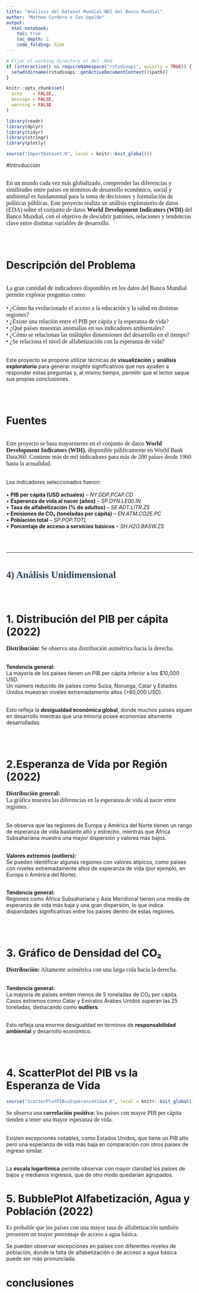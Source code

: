 ```yaml
---
title: "Análisis del Dataset Mundial WDI del Banco Mundial"
author: "Mathew Cordero e Ian Ugalde"
output: 
  html_notebook:
    toc: true
    toc_depth: 2
    code_folding: hide
---
```


```r
# Fijar el working directory al del .Rmd
if (interactive() && requireNamespace("rstudioapi", quietly = TRUE)) {
  setwd(dirname(rstudioapi::getActiveDocumentContext()$path))
}

knitr::opts_chunk$set(
  echo    = FALSE,
  message = FALSE,
  warning = FALSE
)

library(readr)
library(dplyr)
library(tidyr)
library(stringr)
library(plotly)
```


```r
source("ImportDataset.R", local = knitr::knit_global())
```

<!-- Título principal -->
#Introducción

<br><span style="font-family:'Times New Roman'; font-size:16px;">
En un mundo cada vez más globalizado, comprender las diferencias y similitudes entre países en términos de desarrollo económico, social y ambiental es fundamental para la toma de decisiones y formulación de políticas públicas. Este proyecto realiza un análisis exploratorio de datos (EDA) sobre el conjunto de datos <b>World Development Indicators (WDI)</b> del Banco Mundial, con el objetivo de descubrir patrones, relaciones y tendencias clave entre distintas variables de desarrollo.
</span>

<br><br>

# Descripción del Problema

<br><span style="font-family:'Times New Roman'; font-size:16px;">
La gran cantidad de indicadores disponibles en los datos del Banco Mundial permite explorar preguntas como:<br><br>
&bull; ¿Cómo ha evolucionado el acceso a la educación y la salud en distintas regiones?<br>
&bull; ¿Existe una relación entre el PIB per cápita y la esperanza de vida?<br>
&bull; ¿Qué países muestran anomalías en sus indicadores ambientales?<br>
&bull; ¿Cómo se relacionan las múltiples dimensiones del desarrollo en el tiempo?<br>
&bull; ¿Se relaciona el nivel de alfabetización con la esperanza de vida?<br><br>

Este proyecto se propone utilizar técnicas de <b>visualización</b> y <b>análisis exploratorio</b> para generar <i>insights</i> significativos que nos ayuden a responder estas preguntas y, al mismo tiempo, permitir que el lector saque sus propias conclusiones.
</span>

<br><br>

# Fuentes
<br><span style="font-family:'Times New Roman'; font-size:16px;">
Este proyecto se basa mayormente en el conjunto de datos <b>World Development Indicators (WDI)</b>, disponible públicamente en World Bank Data360. Contiene más de mil indicadores para más de 200 países desde 1960 hasta la actualidad.<br><br>

Los indicadores seleccionados fueron:<br><br>
&bull; <b>PIB per cápita (USD actuales)</b> – <i>NY.GDP.PCAP.CD</i><br>
&bull; <b>Esperanza de vida al nacer (años)</b> – <i>SP.DYN.LE00.IN</i><br>
&bull; <b>Tasa de alfabetización (% de adultos)</b> – <i>SE.ADT.LITR.ZS</i><br>
&bull; <b>Emisiones de CO₂ (toneladas per cápita)</b> – <i>EN.ATM.CO2E.PC</i><br>
&bull; <b>Población total</b> – <i>SP.POP.TOTL</i><br>
&bull; <b>Porcentaje de acceso a servicios básicos</b> – <i>SH.H2O.BASW.ZS</i>
</span>

<br><br><hr><br>

<span style="color:#2c3e50; font-size:26px; font-family:'Times New Roman';"><b>4) Análisis Unidimensional</b></span>

<br><br>

# 1. Distribución del PIB per cápita (2022)


<span style="font-family:'Times New Roman'; font-size:16px;">
<b>Distribución:</b> Se observa una distribución asimétrica hacia la derecha.<br><br>

<b>Tendencia general:</b><br>
La mayoría de los países tienen un PIB per cápita inferior a los $10,000 USD.<br>
Un número reducido de países como Suiza, Noruega, Catar y Estados Unidos muestran niveles extremadamente altos (>60,000 USD).<br><br>

Esto refleja la <b>desigualdad económica global</b>, donde muchos países siguen en desarrollo mientras que una minoría posee economías altamente desarrolladas.
</span>

<br><br>

# 2.Esperanza de Vida por Región (2022)

<span style="font-family:'Times New Roman'; font-size:16px;">
<b>Distribución general:</b><br>
La gráfica muestra las diferencias en la esperanza de vida al nacer entre regiones.<br><br>

Se observa que las regiones de Europa y América del Norte tienen un rango de esperanza de vida bastante alto y estrecho, mientras que África Subsahariana muestra una mayor dispersión y valores más bajos.<br><br>

<b>Valores extremos (outliers):</b><br>
Se pueden identificar algunas regiones con valores atípicos, como países con niveles extremadamente altos de esperanza de vida (por ejemplo, en Europa o América del Norte).<br><br>

<b>Tendencia general:</b><br>
Regiones como África Subsahariana y Asia Meridional tienen una media de esperanza de vida más baja y una gran dispersión, lo que indica disparidades significativas entre los países dentro de estas regiones.
</span>

<br><br>

# 3. Gráfico de Densidad del CO₂

<span style="font-family:'Times New Roman'; font-size:16px;">
<b>Distribución:</b> Altamente asimétrica con una larga cola hacia la derecha.<br><br>

<b>Tendencia general:</b><br>
La mayoría de países emiten menos de 5 toneladas de CO₂ per cápita.<br>
Casos extremos como Catar y Emiratos Árabes Unidos superan las 25 toneladas, destacando como <b>outliers</b>.<br><br>

Esto refleja una enorme desigualdad en términos de <b>responsabilidad ambiental</b> y desarrollo económico.
</span>

<br><br>

# 4. ScatterPlot del PIB vs la Esperanza de Vida

```r
source("ScatterPlotPIBvsEsperanzaVida4.R", local = knitr::knit_global())
```

<span style="font-family:'Times New Roman'; font-size:16px;">
Se observa una <b>correlación positiva</b>: los países con mayor PIB per cápita tienden a tener una mayor esperanza de vida.<br><br>

Existen excepciones notables, como Estados Unidos, que tiene un PIB alto pero una esperanza de vida más baja en comparación con otros países de ingreso similar.<br><br>

La <b>escala logarítmica</b> permite observar con mayor claridad los países de bajos y medianos ingresos, que de otro modo quedarían agrupados.
</span>






# 5. BubblePlot Alfabetización, Agua y Población (2022)
<span style="font-family:'Times New Roman'; font-size:16px;">
Es probable que los países con una mayor tasa de alfabetización también presenten un mayor porcentaje de acceso a agua básica.

Se pueden observar excepciones en países con diferentes niveles de población, donde la falta de alfabetización o de acceso a agua básica puede ser más pronunciada.
</span>



# conclusiones

